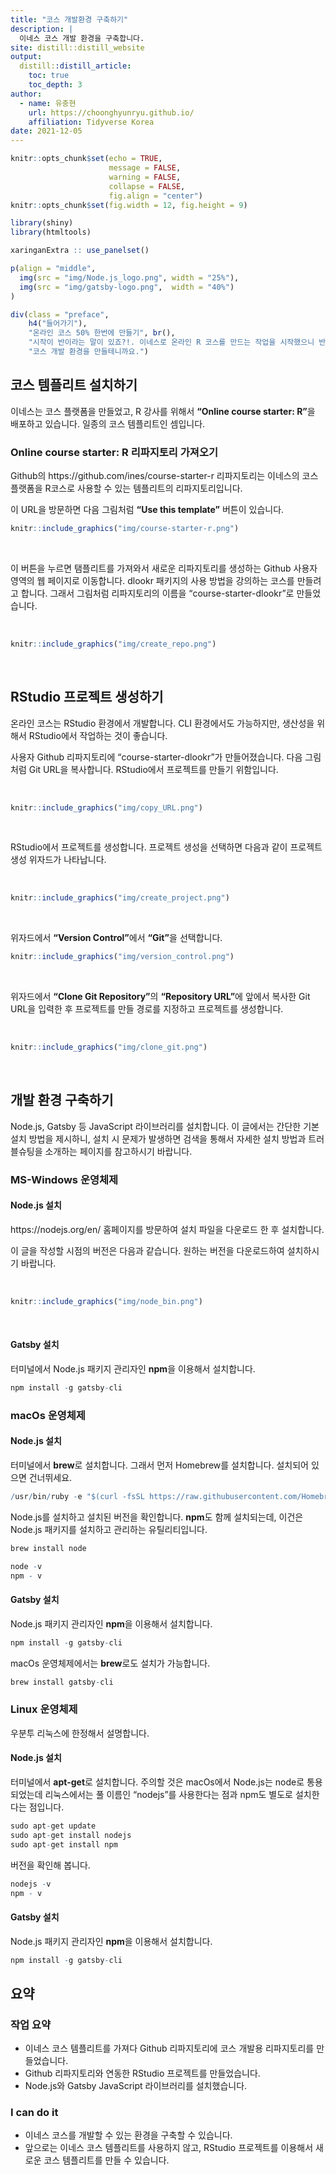```yaml
---
title: "코스 개발환경 구축하기"
description: |
  이네스 코스 개발 환경을 구축합니다.
site: distill::distill_website
output:
  distill::distill_article:
    toc: true
    toc_depth: 3  
author:
  - name: 유충현 
    url: https://choonghyunryu.github.io/
    affiliation: Tidyverse Korea
date: 2021-12-05
---
```


```r
knitr::opts_chunk$set(echo = TRUE, 
                      message = FALSE, 
                      warning = FALSE, 
                      collapse = FALSE,
                      fig.align = "center")
knitr::opts_chunk$set(fig.width = 12, fig.height = 9)

library(shiny)
library(htmltools)

xaringanExtra :: use_panelset()
```

```r
p(align = "middle",
  img(src = "img/Node.js_logo.png", width = "25%"),
  img(src = "img/gatsby-logo.png",  width = "40%")
)
```

```r
div(class = "preface", 
    h4("들어가기"),
    "온라인 코스 50% 한번에 만들기", br(),
    "시작이 반이라는 말이 있죠?!. 이네스로 온라인 R 코스를 만드는 작업을 시작했으니 반을 만든 것이라 보겠습니다.", br(),
    "코스 개발 환경을 만들테니까요.")
```

## 코스 템플리트 설치하기
이네스는 코스 플랫폼을 만들었고, R 강사를 위해서 **"Online course starter: R"**을 배포하고 있습니다. 일종의 코스 템플리트인 셈입니다.

### Online course starter: R 리파지토리 가져오기

Github의 https://github.com/ines/course-starter-r 리파지토리는 이네스의 코스 플랫폼을 R코스로 사용할 수 있는 템플리트의 리파지토리입니다.

이 URL을 방문하면 다음 그림처럼 **"Use this template"** 버튼이 있습니다.

```r
knitr::include_graphics("img/course-starter-r.png")
```

<br>

이 버튼을 누르면 탬플리트를 가져와서 새로운 리파지토리를 생성하는 Github 사용자 영역의 웹 페이지로 이동합니다.
dlookr 패키지의 사용 방법을 강의하는 코스를 만들려고 합니다. 그래서 그림처럼 리파지토리의 이름을 "course-starter-dlookr"로 만들었습니다.

<br>

```r
knitr::include_graphics("img/create_repo.png")
```

<br>

## RStudio 프로젝트 생성하기

온라인 코스는 RStudio 환경에서 개발합니다. CLI 환경에서도 가능하지만, 생산성을 위해서 RStudio에서 작업하는 것이 좋습니다.

사용자 Github 리파지토리에 "course-starter-dlookr"가 만들어졌습니다. 다음 그림처럼 Git URL을 복사합니다. RStudio에서 프로젝트를 만들기 위함입니다.

<br>

```r
knitr::include_graphics("img/copy_URL.png")
```

<br>

RStudio에서 프로젝트를 생성합니다. 프로젝트 생성을 선택하면 다음과 같이 프로젝트 생성 위자드가 나타납니다.

<br>

```r
knitr::include_graphics("img/create_project.png")
```

<br>

위자드에서 **"Version Control"**에서 **"Git"**을 선택합니다.

```r
knitr::include_graphics("img/version_control.png")
```

<br>

위자드에서 **"Clone Git Repository"**의 **"Repository URL"**에 앞에서 복사한 Git URL을 입력한 후 프로젝트를 만들 경로를 지정하고 프로젝트를 생성합니다.

<br>

```r
knitr::include_graphics("img/clone_git.png")
```

<br>



## 개발 환경 구축하기

Node.js, Gatsby 등 JavaScript 라이브러리를 설치합니다. 
이 글에서는 간단한 기본 설치 방법을 제시하니, 설치 시 문제가 발생하면 검색을 통해서 자세한 설치 방법과 트러블슈팅을 소개하는 페이지를 참고하시기 바랍니다. 

### MS-Windows 운영체제

#### Node.js 설치

https://nodejs.org/en/ 홈페이지를 방문하여 설치 파일을 다운로드 한 후 설치합니다.

이 글을 작성할 시점의 버전은 다음과 같습니다. 원하는 버전을 다운로드하여 설치하시기 바랍니다.

<br>

```r
knitr::include_graphics("img/node_bin.png")
```

<br>

#### Gatsby 설치

터미널에서 Node.js 패키지 관리자인 **npm**을 이용해서 설치합니다.

```r
npm install -g gatsby-cli
```


### macOs 운영체제

#### Node.js 설치

터미널에서 **brew**로 설치합니다. 그래서 먼저 Homebrew를 설치합니다.
설치되어 있으면 건너뛰세요.

```r
/usr/bin/ruby -e "$(curl -fsSL https://raw.githubusercontent.com/Homebrew/install/master/install)"
```

Node.js를 설치하고 설치된 버전을 확인합니다. **npm**도 함께 설치되는데, 이건은 Node.js 패키지를 설치하고 관리하는 유틸리티입니다.

```r
brew install node

node -v
npm - v
```

#### Gatsby 설치

Node.js 패키지 관리자인 **npm**을 이용해서 설치합니다.

```r
npm install -g gatsby-cli
```

macOs 운영체제에서는 **brew**로도 설치가 가능합니다.

```r
brew install gatsby-cli
```


### Linux 운영체제
우분투 리눅스에 한정해서 설명합니다.

#### Node.js 설치

터미널에서 **apt-get**로 설치합니다. 주의할 것은 macOs에서 Node.js는 node로 통용되었는데 리눅스에서는 풀 이름인 "nodejs"를 사용한다는 점과 npm도 별도로 설치한다는 점입니다.

```r
sudo apt-get update
sudo apt-get install nodejs
sudo apt-get install npm
```

버전을 확인해 봅니다.

```r
nodejs -v
npm - v
```

#### Gatsby 설치

Node.js 패키지 관리자인 **npm**을 이용해서 설치합니다.

```r
npm install -g gatsby-cli
```


## 요약 

### 작업 요약

* 이네스 코스 템플리트를 가져다 Github 리파지토리에 코스 개발용 리파지토리를 만들었습니다.
* Github 리파지토리와 연동한 RStudio 프로젝트를 만들었습니다.
* Node.js와 Gatsby JavaScript 라이브러리를 설치했습니다.

### I can do it

* 이네스 코스를 개발할 수 있는 환경을 구축할 수 있습니다.
* 앞으로는 이네스 코스 템플리트를 사용하지 않고, RStudio 프로젝트를 이용해서 새로운 코스 템플리트를 만들 수 있습니다.

